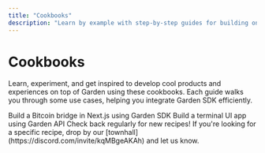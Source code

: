 ```yaml
---
title: "Cookbooks"
description: "Learn by example with step-by-step guides for building on top of Garden"
---
```


# Cookbooks

Learn, experiment, and get inspired to develop cool products and experiences on top of Garden using these cookbooks. Each guide walks you through some use cases, helping you integrate Garden SDK efficiently.

<CardGroup cols={2}>
  <Card title="Bridge (using Garden SDK)" href="/developers/cookbook/bridge" icon="link">
    Build a Bitcoin bridge in Next.js using Garden SDK
  </Card>
  <Card title="Integrate (using Garden API)" href="/developers/cookbook/integrate" icon="terminal">
    Build a terminal UI app using Garden API
  </Card>
</CardGroup>

<Note>
Check back regularly for new recipes! If you're looking for a specific recipe, drop by our [townhall](https://discord.com/invite/kqMBgeAKAh) and let us know.
</Note> 